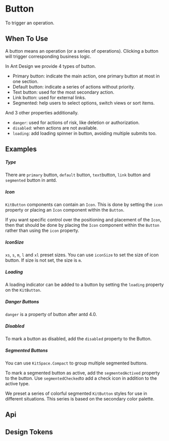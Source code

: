

<Meta of={KitButtonStories} />

# Button

To trigger an operation.

## When To Use

A button means an operation (or a series of operations). Clicking a button will trigger corresponding business logic.

In Ant Design we provide 4 types of button.

-   Primary button: indicate the main action, one primary button at most in one section.
-   Default button: indicate a series of actions without priority.
-   Text button: used for the most secondary action.
-   Link button: used for external links.
-   Segmented: help users to select options, switch views or sort items.

And 3 other properties additionally.

-   `danger`: used for actions of risk, like deletion or authorization.
-   `disabled`: when actions are not available.
-   `loading`: add loading spinner in button, avoiding multiple submits too.

## Examples

##### Type

There are `primary` button, `default` button, `text`button, `link` button and `segmented` button in antd.

<CustomCanvas content={Exemples.Type} source={Sources.Type} id="button-type" />

##### Icon

`KitButton` components can contain an `Icon`. This is done by setting the `icon` property or placing an `Icon` component within the `Button`.

If you want specific control over the positioning and placement of the `Icon`, then that should be done by placing the `Icon` component within the `Button` rather than using the `icon` property.

<CustomCanvas content={Exemples.Icon} source={Sources.Icon} id="button-icon" />

##### IconSize

`xs`, `s`, `m`, `l` and `xl` preset sizes.
You can use `iconSize` to set the size of icon button. If size is not set, the size is `m`.

<CustomCanvas content={Exemples.IconSize} source={Sources.IconSize} id="button-size" />

##### Loading

A loading indicator can be added to a button by setting the `loading` property on the `KitButton`.

<CustomCanvas content={Exemples.Loading} source={Sources.Loading} id="button-loading"/>

##### Danger Buttons

`danger` is a property of button after antd 4.0.

<CustomCanvas content={Exemples.Danger} source={Sources.Danger} id="button-danger" />

##### Disabled

To mark a button as disabled, add the `disabled` property to the Button.

<CustomCanvas content={Exemples.Disabled} source={Sources.Disabled} id="button-disabled" />

##### Segmented Buttons

You can use `KitSpace.Compact` to group multiple segmented buttons.

<CustomCanvas content={Exemples.Compact} source={Sources.Compact} id="button-compact" />

To mark a segmented button as active, add the `segmentedActived` property to the button.
Use `segmentedChecked`to add a check icon in addition to the active type.

<CustomCanvas content={Exemples.SegmentedActive} source={Sources.SegmentedActive} id="button-active" />

We preset a series of colorful segmented `KitButton` styles for use in different situations.
This series is based on the secondary color palette.

<CustomCanvas content={Exemples.SegmentedColors} source={Sources.SegmentedColors} id="button-segmented-colors" />

## Api

<Canvas of={KitButtonStories.Api} />

<Controls of={KitButtonStories.Api} />

## Design Tokens

<DesignTokens path="components.Button" tokens={fields?.components?.Button} />